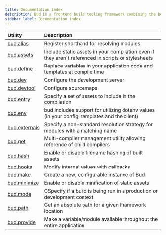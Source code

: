 ```yaml
---
title: Documentation index
description: Bud is a frontend build tooling framework combining the best parts of Symfony Encore and Laravel Mix
sidebar_label: Documentation index
---
```


| Utility | Description                      |
| :------ | :------------------------------- |
| [bud.alias](/docs/bud.alias) | Register shorthand for resolving modules |
| [bud.assets](/docs/bud.assets) | Include static assets in your compilation even if they aren't referenced in scripts or stylesheets |
| [bud.define](/docs/bud.define) | Replace variables in your application code and templates at compile time |
| [bud.dev](/docs/bud.dev) | Configure the development server |
| [bud.devtool](/docs/bud.devtool) | Configure sourcemaps |
| [bud.entry](/docs/bud.entry) | Specify a set of assets to include in the compilation | 
| [bud.env](/docs/bud.env) | bud includes support for utilizing dotenv values (in your config, templates and the client) |
| [bud.externals](/docs/bud.externals) | Specify a non-standard resolution strategy for modules with a matching name |
| [bud.get](/docs/bud.get) | Multi-compiler management utility allowing reference of child compilers | 
| [bud.hash](/docs/bud.hash) | Enable or disable filename hashing of built assets |
| [bud.hooks](/docs/bud.hooks/index) | Modify internal values with callbacks |
| [bud.make](/docs/bud.make) | Create a new, configurable instance of Bud |
| [bud.minimize](/docs/bud.minimize) | Enable or disable minification of static assets |
| [bud.mode](/docs/bud.mode/bud.mode) | CSpecify if a build is being run in a production or development context |
| [bud.path](/docs/bud.path) | Get an absolute path for a given Framework location |
| [bud.provide](/docs/bud.provide) | Make a variable/module available throughout the entire application |

